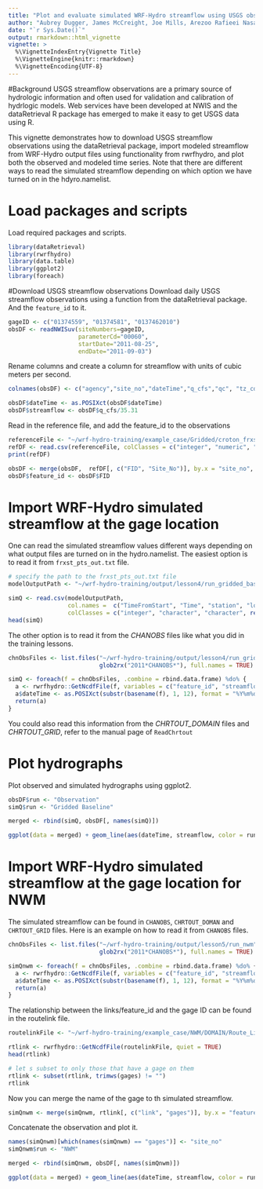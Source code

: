 ---
title: "Plot and evaluate simulated WRF-Hydro streamflow using USGS observations"
author: "Aubrey Dugger, James McCreight, Joe Mills, Arezoo Rafieei Nasab, and Katelyn FitzGerald"
date: "`r Sys.Date()`"
output: rmarkdown::html_vignette
vignette: >
  %\VignetteIndexEntry{Vignette Title}
  %\VignetteEngine{knitr::rmarkdown}
  %\VignetteEncoding{UTF-8}
---
#Background
USGS streamflow observations are a primary source of hydrologic information and often used for validation and calibration of hydrlogic models. Web services have been developed at NWIS and the dataRetrieval R package has emerged to make it easy to get USGS data using R.
  
This vignette demonstrates how to download USGS streamflow observations using the dataRetrieval package, import modeled streamflow from WRF-Hydro output files using functionality from rwrfhydro, and plot both the observed and modeled time series. Note that there are different ways to read the simulated streamflow depending on which option we have turned on in the hdyro.namelist. 
  
# Load packages and scripts
Load required packages and scripts.
  
```{r}
library(dataRetrieval)
library(rwrfhydro)
library(data.table)
library(ggplot2)
library(foreach)
```


#Download USGS streamflow observations
Download daily USGS streamflow observations using a function from the dataRetrieval package. And the `feature_id` to it.
```{r}
gageID <- c("01374559", "01374581", "0137462010")
obsDF <- readNWISuv(siteNumbers=gageID,
                    parameterCd="00060",
                    startDate="2011-08-25",
                    endDate="2011-09-03")
```

Rename columns and create a column for streamflow with units of cubic meters per second.

```{r}
colnames(obsDF) <- c("agency","site_no","dateTime","q_cfs","qc", "tz_cd")

obsDF$dateTime <- as.POSIXct(obsDF$dateTime) 
obsDF$streamflow <- obsDF$q_cfs/35.31
```

Read in the reference file, and add the feature_id to the observations
```{r}
referenceFile <- "~/wrf-hydro-training/example_case/Gridded/croton_frxst_pts.csv"
refDF <- read.csv(referenceFile, colClasses = c("integer", "numeric", "numeric", "character", "character"))
print(refDF)

obsDF <- merge(obsDF,  refDF[, c("FID", "Site_No")], by.x = "site_no", by.y = "Site_No")
obsDF$feature_id <- obsDF$FID
```

# Import WRF-Hydro simulated streamflow at the gage location
One can read the simulated streamflow values different ways depending on what output files are turned on in the hydro.namelist. The easiest option is to read it from `frxst_pts_out.txt` file. 

```{r}
# specify the path to the frxst_pts_out.txt file
modelOutputPath <- "~/wrf-hydro-training/output/lesson4/run_gridded_baseline/frxst_pts_out.txt"

simQ <- read.csv(modelOutputPath, 
                 col.names =  c("TimeFromStart", "Time", "station", "longitude", "latitude", "q_cms", "q_cfs", "stage"),
                 colClasses = c("integer", "character", "character", rep("numeric", 5)), header = FALSE)
head(simQ)
```

The other option is to read it from the *CHANOBS* files like what you did in the training lessons.

```{r}
chnObsFiles <- list.files("~/wrf-hydro-training/output/lesson4/run_gridded_baseline/",
                          glob2rx("2011*CHANOBS*"), full.names = TRUE)

simQ <- foreach(f = chnObsFiles, .combine = rbind.data.frame) %do% {
  a <- rwrfhydro::GetNcdfFile(f, variables = c("feature_id", "streamflow"), quiet = TRUE)
  a$dateTime <- as.POSIXct(substr(basename(f), 1, 12), format = "%Y%m%d%H%M", tz = "UTC")
  return(a)
}
```

You could also read this information from the *CHRTOUT_DOMAIN* files and *CHRTOUT_GRID*, refer to the manual page of `ReadChrtout`

# Plot hydrographs
Plot observed and simulated hydrographs using ggplot2.

```{r plot1, fig.width = 8, fig.height = 4}
obsDF$run <- "Observation"
simQ$run <- "Gridded Baseline"

merged <- rbind(simQ, obsDF[, names(simQ)])

ggplot(data = merged) + geom_line(aes(dateTime, streamflow, color = run)) + facet_wrap(~feature_id, ncol = 1)
```

# Import WRF-Hydro simulated streamflow at the gage location for NWM

The simulated streamflow can be found in `CHANOBS`, `CHRTOUT_DOMAN` and `CHRTOUT_GRID` files. Here is an example on how to read it from `CHANOBS` files. 

```{r}
chnObsFiles <- list.files("~/wrf-hydro-training/output/lesson5/run_nwm",
                          glob2rx("2011*CHANOBS*"), full.names = TRUE)

simQnwm <- foreach(f = chnObsFiles, .combine = rbind.data.frame) %do% {
  a <- rwrfhydro::GetNcdfFile(f, variables = c("feature_id", "streamflow"), quiet = TRUE)
  a$dateTime <- as.POSIXct(substr(basename(f), 1, 12), format = "%Y%m%d%H%M", tz = "UTC")
  return(a)
}
```

The relationship between the links/feature_id and the gage ID can be found in the routelink file.
```{R}
routelinkFile <- "~/wrf-hydro-training/example_case/NWM/DOMAIN/Route_Link.nc"

rtlink <- rwrfhydro::GetNcdfFile(routelinkFile, quiet = TRUE)
head(rtlink)

# let s subset to only those that have a gage on them
rtlink <- subset(rtlink, trimws(gages) != "")
rtlink
```

Now you can merge the name of the gage to th simulated streamflow. 

```{r}
simQnwm <- merge(simQnwm, rtlink[, c("link", "gages")], by.x = "feature_id", by.y = "link")
```

Concatenate the observation and plot it.

```{R plot2, fig.width = 8, fig.height = 4}
names(simQnwm)[which(names(simQnwm) == "gages")] <- "site_no"
simQnwm$run <- "NWM"

merged <- rbind(simQnwm, obsDF[, names(simQnwm)])

ggplot(data = merged) + geom_line(aes(dateTime, streamflow, color = run)) + facet_wrap(~trimws(site_no), ncol = 1)

```
